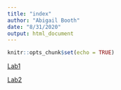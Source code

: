 ```yaml
---
title: "index"
author: "Abigail Booth"
date: "8/31/2020"
output: html_document
---
```


```r
knitr::opts_chunk$set(echo = TRUE)
```

[Lab1](lab1_AbigailBooth.html)

[Lab2](lab2_alb.html)
